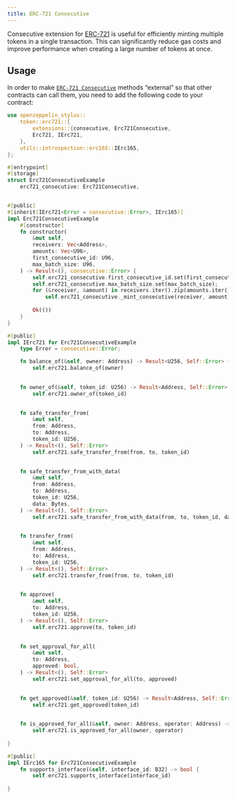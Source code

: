 ```yaml
---
title: ERC-721 Consecutive
---
```


Consecutive extension for [ERC-721](erc721.mdx) is useful for efficiently minting multiple tokens in a single transaction. This can significantly reduce gas costs and improve performance when creating a large number of tokens at once.

## Usage

In order to make [`ERC-721 Consecutive`](https://docs.rs/openzeppelin-stylus/0.3.0-alpha.1/openzeppelin_stylus/token/erc721/extensions/consecutive/index.html) methods “external” so that other contracts can call them, you need to add the following code to your contract:

```rust
use openzeppelin_stylus::
    token::erc721::{
        extensions::{consecutive, Erc721Consecutive,
        Erc721, IErc721,
    },
    utils::introspection::erc165::IErc165,
};

#[entrypoint]
#[storage]
struct Erc721ConsecutiveExample 
    erc721_consecutive: Erc721Consecutive,


#[public]
#[inherit(IErc721<Error = consecutive::Error>, IErc165)]
impl Erc721ConsecutiveExample 
    #[constructor]
    fn constructor(
        &mut self,
        receivers: Vec<Address>,
        amounts: Vec<U96>,
        first_consecutive_id: U96,
        max_batch_size: U96,
    ) -> Result<(), consecutive::Error> {
        self.erc721_consecutive.first_consecutive_id.set(first_consecutive_id);
        self.erc721_consecutive.max_batch_size.set(max_batch_size);
        for (&receiver, &amount) in receivers.iter().zip(amounts.iter()) {
            self.erc721_consecutive._mint_consecutive(receiver, amount)?;
        
        Ok(())
    }
}

#[public]
impl IErc721 for Erc721ConsecutiveExample 
    type Error = consecutive::Error;

    fn balance_of(&self, owner: Address) -> Result<U256, Self::Error> {
        self.erc721.balance_of(owner)
    

    fn owner_of(&self, token_id: U256) -> Result<Address, Self::Error> 
        self.erc721.owner_of(token_id)
    

    fn safe_transfer_from(
        &mut self,
        from: Address,
        to: Address,
        token_id: U256,
    ) -> Result<(), Self::Error> 
        self.erc721.safe_transfer_from(from, to, token_id)
    

    fn safe_transfer_from_with_data(
        &mut self,
        from: Address,
        to: Address,
        token_id: U256,
        data: Bytes,
    ) -> Result<(), Self::Error> 
        self.erc721.safe_transfer_from_with_data(from, to, token_id, data)
    

    fn transfer_from(
        &mut self,
        from: Address,
        to: Address,
        token_id: U256,
    ) -> Result<(), Self::Error> 
        self.erc721.transfer_from(from, to, token_id)
    

    fn approve(
        &mut self,
        to: Address,
        token_id: U256,
    ) -> Result<(), Self::Error> 
        self.erc721.approve(to, token_id)
    

    fn set_approval_for_all(
        &mut self,
        to: Address,
        approved: bool,
    ) -> Result<(), Self::Error> 
        self.erc721.set_approval_for_all(to, approved)
    

    fn get_approved(&self, token_id: U256) -> Result<Address, Self::Error> 
        self.erc721.get_approved(token_id)
    

    fn is_approved_for_all(&self, owner: Address, operator: Address) -> bool 
        self.erc721.is_approved_for_all(owner, operator)
    
}

#[public]
impl IErc165 for Erc721ConsecutiveExample 
    fn supports_interface(&self, interface_id: B32) -> bool {
        self.erc721.supports_interface(interface_id)
    
}
```
